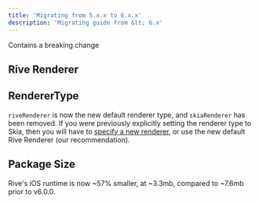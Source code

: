 ```yaml
---
title: 'Migrating from 5.x.x to 6.x.x'
description: 'Migrating guide from &lt; 6.x'
---
```



<Warning>
 Contains a breaking change
</Warning>

## Rive Renderer

## RendererType

`riveRenderer` is now the new default renderer type, and `skiaRenderer` has been removed. If you were previously explicitly setting the renderer type to Skia, then you will have to [specify a new renderer](https://rive.app/community/doc/overview/docD20dU9Rod#specifying-a-renderer), or use the new default Rive Renderer (our recommendation).

## Package Size

Rive's iOS runtime is now \~57% smaller, at \~3.3mb, compared to \~7.6mb prior to v6.0.0.